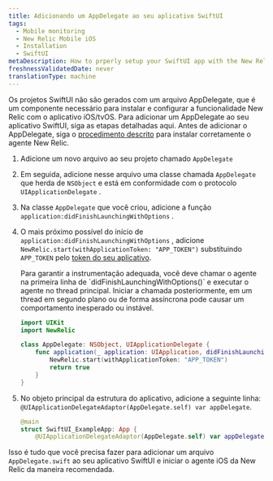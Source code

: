 ```yaml
---
title: Adicionando um AppDelegate ao seu aplicativo SwiftUI
tags:
  - Mobile monitoring
  - New Relic Mobile iOS
  - Installation
  - SwiftUI
metaDescription: How to prperly setup your SwiftUI app with the New Relic agent.
freshnessValidatedDate: never
translationType: machine
---
```


Os projetos SwiftUI não são gerados com um arquivo AppDelegate, que é um componente necessário para instalar e configurar a funcionalidade New Relic com o aplicativo iOS/tvOS. Para adicionar um AppDelegate ao seu aplicativo SwiftUI, siga as etapas detalhadas aqui. Antes de adicionar o AppDelegate, siga o [procedimento descrito](/docs/mobile-monitoring/new-relic-mobile-ios/installation/spm-installation) para instalar corretamente o agente New Relic.

1. Adicione um novo arquivo ao seu projeto chamado `AppDelegate`

2. Em seguida, adicione nesse arquivo uma classe chamada `AppDelegate` que herda de `NSObject` e está em conformidade com o protocolo `UIApplicationDelegate` .

3. Na classe `AppDelegate` que você criou, adicione a função `application:didFinishLaunchingWithOptions` .

4. O mais próximo possível do início de `application:didFinishLaunchingWithOptions` , adicione `NewRelic.start(withApplicationToken: "APP_TOKEN")` substituindo `APP_TOKEN` pelo [token do seu aplicativo](/docs/mobile-apps/viewing-your-application-token).

   <Callout variant="important">
     Para garantir a instrumentação adequada, você deve chamar o agente na primeira linha de `didFinishLaunchingWithOptions()` e executar o agente no thread principal. Iniciar a chamada posteriormente, em um thread em segundo plano ou de forma assíncrona pode causar um comportamento inesperado ou instável.
   </Callout>

   ```swift
   import UIKit
   import NewRelic

   class AppDelegate: NSObject, UIApplicationDelegate {
       func application(_ application: UIApplication, didFinishLaunchingWithOptions launchOptions: [UIApplication.LaunchOptionsKey : Any]? = nil) -> Bool {
           NewRelic.start(withApplicationToken: "APP_TOKEN")
           return true
       }
   }
   ```

5. No objeto principal da estrutura do aplicativo, adicione a seguinte linha: `@UIApplicationDelegateAdaptor(AppDelegate.self) var appDelegate`.

   ```swift
   @main
   struct SwiftUI_ExampleApp: App {
       @UIApplicationDelegateAdaptor(AppDelegate.self) var appDelegate
   ```

Isso é tudo que você precisa fazer para adicionar um arquivo `AppDelegate.swift` ao seu aplicativo SwiftUI e iniciar o agente iOS da New Relic da maneira recomendada.

<InstallFeedback/>
